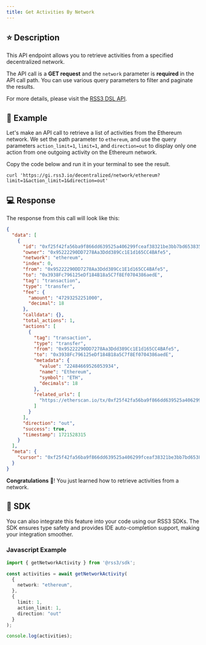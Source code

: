 ```yaml
---
title: Get Activities By Network
---
```


## ⭐️ Description

This API endpoint allows you to retrieve activities from a specified decentralized network.

The API call is a **GET request** and the `network` parameter is **required** in the API call path. You can use various query parameters to filter and paginate the results.

For more details, please visit the [RSS3 DSL API](https://docs.rss3.io/api-reference#tag/dsl/GET/decentralized/network/{network}).

## 🔨 Example

Let's make an API call to retrieve a list of activities from the Ethereum network. We set the path parameter to `ethereum`, and use the query parameters `action_limit=1`, `limit=1`, and `direction=out` to display only one action from one outgoing activity on the Ethereum network.

Copy the code below and run it in your terminal to see the result.

```shell
curl 'https://gi.rss3.io/decentralized/network/ethereum?limit=1&action_limit=1&direction=out'
```

## 💻 Response

The response from this call will look like this:

```json
{
  "data": [
    {
      "id": "0xf25f42fa56ba9f866dd639525a406299fceaf38321be3bb7bd653835cc007adc",
      "owner": "0x95222290DD7278Aa3Ddd389Cc1E1d165CC4BAfe5",
      "network": "ethereum",
      "index": 0,
      "from": "0x95222290DD7278Aa3Ddd389Cc1E1d165CC4BAfe5",
      "to": "0x3938Fc796125eDf184B18a5C7f8Ef0704386aedE",
      "tag": "transaction",
      "type": "transfer",
      "fee": {
        "amount": "47293252251000",
        "decimal": 18
      },
      "calldata": {},
      "total_actions": 1,
      "actions": [
        {
          "tag": "transaction",
          "type": "transfer",
          "from": "0x95222290DD7278Aa3Ddd389Cc1E1d165CC4BAfe5",
          "to": "0x3938Fc796125eDf184B18a5C7f8Ef0704386aedE",
          "metadata": {
            "value": "22484669526053934",
            "name": "Ethereum",
            "symbol": "ETH",
            "decimals": 18
          },
          "related_urls": [
            "https://etherscan.io/tx/0xf25f42fa56ba9f866dd639525a406299fceaf38321be3bb7bd653835cc007adc"
          ]
        }
      ],
      "direction": "out",
      "success": true,
      "timestamp": 1721528315
    }
  ],
  "meta": {
    "cursor": "0xf25f42fa56ba9f866dd639525a406299fceaf38321be3bb7bd653835cc007adc:ethereum"
  }
}
```

**Congratulations** 🎉! You just learned how to retrieve activities from a network.

## 🧰 SDK

You can also integrate this feature into your code using our RSS3 SDKs. The SDK ensures type safety and provides IDE auto-completion support, making your integration smoother.

### Javascript Example

```typescript
import { getNetworkActivity } from '@rss3/sdk';

const activities = await getNetworkActivity(
  {
    network: "ethereum",
  },
  {
    limit: 1,
    action_limit: 1,
    direction: "out"
  }
);

console.log(activities);
```
